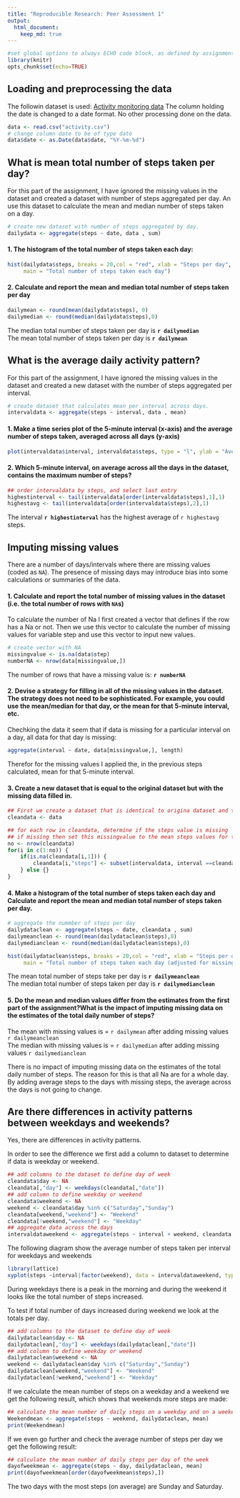 ```yaml
---
title: "Reproducible Research: Peer Assessment 1"
output: 
  html_document:
    keep_md: true
---
```


```r
#set global options to always ECHO code block, as defined by assignment
library(knitr)
opts_chunk$set(echo=TRUE) 
```

## Loading and preprocessing the data
The followin dataset is used: 
[Activity monitoring data](https://d396qusza40orc.cloudfront.net/repdata%2Fdata%2Factivity.zip)
The column holding the date is changed to a date format. No other processing done on the data.

```r
data <- read.csv("activity.csv")
# change column date to be of type date
data$date <- as.Date(data$date, "%Y-%m-%d")
```

## What is mean total number of steps taken per day?
For this part of the assignment, I have ignored the missing values in the dataset and created a dataset with number of steps aggregated per day. An use this dataset to calculate the mean and median number of steps taken on a day.
```r
# create new dataset with number of steps aggregated by day.
dailydata <- aggregate(steps ~ date, data , sum)
```

####  1. The histogram of the total number of steps taken each day:

```r
hist(dailydata$steps, breaks = 20,col = "red", xlab = "Steps per day", 
     main = "Total number of steps taken each day")
```

#### 2. Calculate and report the **mean** and **median** total number of steps taken per day
```r
dailymean <- round(mean(dailydata$steps), 0)
dailymedian <- round(median(dailydata$steps),0)
```

The median total number of steps taken per day is **`r dailymedian`**  
The mean total number of steps taken per day is **`r dailymean`**  

## What is the average daily activity pattern?
For this part of the assignment, I have ignored the missing values in the dataset and created a new dataset with the number of steps aggregated per interval.

```r
# create dataset that calculates mean per interval across days.
intervaldata <- aggregate(steps ~ interval, data , mean)
```

#### 1. Make a time series plot of the 5-minute interval (x-axis) and the average number of steps taken, averaged across all days (y-axis)

```r
plot(intervaldata$interval, intervaldata$steps, type = "l", ylab = "Average number of steps", xlab = "5-minute interval", main = "Average number of steps taken per interval, across all days" )
```

#### 2. Which 5-minute interval, on average across all the days in the dataset, contains the maximum number of steps?
```r
## order intervaldata by steps, and select last entry
highestinterval <- tail(intervaldata[order(intervaldata$steps),1],1)
highestavg <- tail(intervaldata[order(intervaldata$steps),2],1)
```
The interval **`r highestinterval`** has the highest average of `r highestavg` steps.  

## Imputing missing values
There are a number of days/intervals where there are missing values (coded as `NA`). The presence of missing days may introduce bias into some calculations or summaries of the data.

#### 1. Calculate and report the total number of missing values in the dataset (i.e. the total number of rows with `NA`s)
To calculate the number of Na I first created a vector that defines if the row has a Na or not.
Then we use this vector to calculate the number of missing values for variable step and use this vector to input new values.

```r
# create vector with NA
missingvalue <- is.na(data$step)
numberNA <- nrow(data[missingvalue,])
```
The number of rows that have a missing value is:  **`r numberNA`**

#### 2. Devise a strategy for filling in all of the missing values in the dataset. The strategy does not need to be sophisticated. For example, you could use the mean/median for that day, or the mean for that 5-minute interval, etc.
Chechking the data it seem that if data is missing for a particular interval on a day, all data for that day is missing:
```r
aggregate(interval ~ date, data[missingvalue,], length)
```
Therefor for the missing values I applied the, in the previous steps calculated, mean for that 5-minute interval. 


#### 3. Create a new dataset that is equal to the original dataset but with the missing data filled in.

```r
## First we create a dataset that is identical to origina dataset and then we add to this new dataset a value for the missing values.
cleandata <- data

## for each row in cleandata, determine if the steps value is missing
## if missing then set this missingvalue to the mean steps values for that interval
no <- nrow(cleandata)
for(i in c(1:no)) {
    if(is.na(cleandata[i,1])) {
        cleandata[i,"steps"] <- subset(intervaldata, interval ==cleandata[i,"interval"], select = c(steps))
    } else {}
}
```

#### 4. Make a histogram of the total number of steps taken each day and Calculate and report the **mean** and **median** total number of steps taken per day. 


```r
# aggregate the nummber of steps per day
dailydataclean <- aggregate(steps ~ date, cleandata , sum)
dailymeanclean <- round(mean(dailydataclean$steps),0)
dailymedianclean <- round(median(dailydataclean$steps),0)
```

```r
hist(dailydataclean$steps, breaks = 20,col = "red", xlab = "Steps per day", 
     main = "Total number of steps taken each day (adjusted for missing values")
```

The mean total number of steps take per day is **`r dailymeanclean`**  
The median total number of steps taken per day is **`r dailymedianclean`**  

#### 5. Do the **mean** and **median** values differ from the estimates from the first part of the assignment?What is the impact of imputing missing data on the estimates of the total daily number of steps?

The mean with missing values is = `r dailymean` after adding missing values `r dailymeanclean`  
The median with missing values is = `r dailymedian` after adding missing values `r dailymedianclean`

There is no impact of imputing missing data on the estimates of the total daily number of steps. The reason for this is that all Na are for a whole day. By adding average steps to the days with missing steps, the average across the days is not going to change. 


## Are there differences in activity patterns between weekdays and weekends?
Yes, there are differences in activity patterns.

In order to see the difference we first add a column to dataset to determine if data is weekday or weekend.

```r
## add columns to the dataset to define day of week
cleandata$day <- NA
cleandata[,"day"] <- weekdays(cleandata[,"date"])
## add column to define weekday or weekend
cleandata$weekend <- NA
weekend <- cleandata$day %in% c("Saturday","Sunday")
cleandata[weekend,"weekend"] <- "Weekend"
cleandata[!weekend,"weekend"] <- "Weekday"
## aggregate data across the days
intervaldataweekend <- aggregate(steps ~ interval + weekend, cleandata , mean)
```
The following diagram show the average number of steps taken per interval for weekdays and weekends

```r
library(lattice)
xyplot(steps ~interval|factor(weekend), data = intervaldataweekend, type = "l", ylab = "Average number of steps", xlab = "5-minute interval", main = "Average number of steps taken per interval for weekdays and weekends" )
```
  
During weekdays there is a peak in the morning and during the weekend it looks like the total number of steps increased.

To test if total number of days increased during weekend we look at the totals per day.
```r
## add columns to the dataset to define day of week
dailydataclean$day <- NA
dailydataclean[,"day"] <- weekdays(dailydataclean[,"date"])
## add column to define weekday or weekend
dailydataclean$weekend <- NA
weekend <- dailydataclean$day %in% c("Saturday","Sunday")
dailydataclean[weekend,"weekend"] <- "Weekend"
dailydataclean[!weekend,"weekend"] <- "Weekday"
```

If we calculate the mean number of steps on a weekday and a weekend we get the following result, which shows that weekends more steps are made:
```r
## calculate the mean number of daily steps on a weekday and on a weekend
Weekendmean <- aggregate(steps ~ weekend, dailydataclean, mean)
print(Weekendmean)
```

If we even go further and check the average number of steps per day we get the following result:
```r
## calculate the mean number of daily steps per day of the week
dayofweekmean <- aggregate(steps ~ day, dailydataclean, mean)
print(dayofweekmean[order(dayofweekmean$steps),])
```
The two days with the most steps (on average) are Sunday and Saturday.
